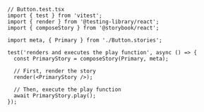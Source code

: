 ```tsx
// Button.test.tsx
import { test } from 'vitest';
import { render } from '@testing-library/react';
import { composeStory } from '@storybook/react';

import meta, { Primary } from './Button.stories';

test('renders and executes the play function', async () => {
  const PrimaryStory = composeStory(Primary, meta);

  // First, render the story
  render(<PrimaryStory />);

  // Then, execute the play function
  await PrimaryStory.play();
});
```
